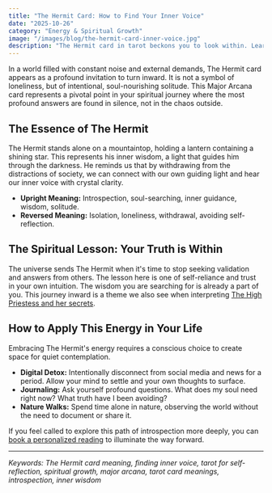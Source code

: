 ```yaml
---
title: "The Hermit Card: How to Find Your Inner Voice"
date: "2025-10-26"
category: "Energy & Spiritual Growth"
image: "/images/blog/the-hermit-card-inner-voice.jpg"
description: "The Hermit card in tarot beckons you to look within. Learn its powerful spiritual lesson on introspection, wisdom, and finding your own inner voice and truth."
---
```


In a world filled with constant noise and external demands, The Hermit card appears as a profound invitation to turn inward. It is not a symbol of loneliness, but of intentional, soul-nourishing solitude. This Major Arcana card represents a pivotal point in your spiritual journey where the most profound answers are found in silence, not in the chaos outside.

## The Essence of The Hermit

The Hermit stands alone on a mountaintop, holding a lantern containing a shining star. This represents his inner wisdom, a light that guides him through the darkness. He reminds us that by withdrawing from the distractions of society, we can connect with our own guiding light and hear our inner voice with crystal clarity.

- **Upright Meaning:** Introspection, soul-searching, inner guidance, wisdom, solitude.
- **Reversed Meaning:** Isolation, loneliness, withdrawal, avoiding self-reflection.

## The Spiritual Lesson: Your Truth is Within

The universe sends The Hermit when it's time to stop seeking validation and answers from others. The lesson here is one of self-reliance and trust in your own intuition. The wisdom you are searching for is already a part of you. This journey inward is a theme we also see when interpreting [The High Priestess and her secrets](/blog/the-high-priestess-secrets).

## How to Apply This Energy in Your Life

Embracing The Hermit's energy requires a conscious choice to create space for quiet contemplation.
- **Digital Detox:** Intentionally disconnect from social media and news for a period. Allow your mind to settle and your own thoughts to surface.
- **Journaling:** Ask yourself profound questions. What does my soul need right now? What truth have I been avoiding?
- **Nature Walks:** Spend time alone in nature, observing the world without the need to document or share it.

If you feel called to explore this path of introspection more deeply, you can [book a personalized reading](/services) to illuminate the way forward.

---
*Keywords: The Hermit card meaning, finding inner voice, tarot for self-reflection, spiritual growth, major arcana, tarot card meanings, introspection, inner wisdom*